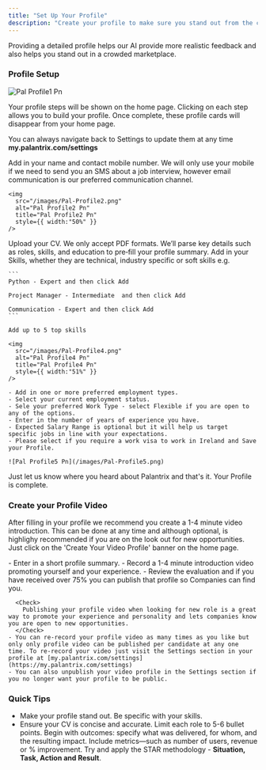 ```yaml
---
title: "Set Up Your Profile"
description: "Create your profile to make sure you stand out from the crowd. Add your CV and skills profile to make it easier for employers to find you. Even if you are just practising mock interviews adding your CV will help the AI provide better feedback."
---
```


<Info>
  Providing a detailed profile helps our AI provide more realistic feedback and also helps you stand out in a crowded marketplace.
</Info>

### Profile Setup

![Pal Profile1 Pn](/images/Pal-Profile1.png)

<Check>
  Your profile steps will be shown on the home page. Clicking on each step allows you to build your profile. Once complete, these profile cards will disappear from your home page.

  You can always navigate back to Settings to update them at any time **my.palantrix.com/settings**
</Check>

<Steps>
  <Step title="Profile Info">
    Add in your name and contact mobile number. We will only use your mobile if we need to send you an SMS about a job interview, however email communication is our preferred communication channel.

    <img
      src="/images/Pal-Profile2.png"
      alt="Pal Profile2 Pn"
      title="Pal Profile2 Pn"
      style={{ width:"50%" }}
    />
  </Step>
  <Step title="Upload your CV (PDF Only)">
    Upload your CV. We only accept PDF formats. We’ll parse key details such as roles, skills, and education to pre‑fill your profile summary.
  </Step>
  <Step title="Profile Setup">
    Add in your Skills, whether they are technical, industry specific or soft skills e.g.

    ```
    Python - Expert and then click Add
    
    Project Manager - Intermediate  and then click Add
    
    Communication - Expert and then click Add
    ```

    Add up to 5 top skills

    <img
      src="/images/Pal-Profile4.png"
      alt="Pal Profile4 Pn"
      title="Pal Profile4 Pn"
      style={{ width:"51%" }}
    />

    - Add in one or more preferred employment types.
    - Select your current employment status.
    - Sele your preferred Work Type - select Flexible if you are open to any of the options.
    - Enter in the number of years of experience you have.
    - Expected Salary Range is optional but it will help us target specific jobs in line with your expectations.
    - Please select if you require a work visa to work in Ireland and Save your Profile.

    ![Pal Profile5 Pn](/images/Pal-Profile5.png)
  </Step>
  <Step title="How Did you find us?">
    Just let us know where you heard about Palantrix and that's it. Your Profile is complete.
  </Step>
</Steps>

### Create your Profile Video

After filling in your profile we recommend you create a 1-4 minute video introduction. This can be done at any time and although optional, is highlighy recommended if you are on the look out for new opportunities. Just click on the 'Create Your Video Profile' banner on the home page.

<Steps>
  <Step title="Enter Profile Summary" icon="video">
    - Enter in a short profile summary.
    - Record a 1-4 minute introduction video promoting yourself and your experience.
    - Review the evaluation and if you have received over 75% you can publish that profile so Companies can find you.

      <Check>
        Publishing your profile video when looking for new role is a great way to promote your experience and personality and lets companies know you are open to new opportunities. 
      </Check>
    - You can re-record your profile video as many times as you like but only only profile video can be published per candidate at any one time. To re-record your video just visit the Settings section in your profile at [my.palantrix.com/settings](https://my.palantrix.com/settings)
    - You can also unpublish your video profile in the Settings section if you no longer want your profile to be public.
  </Step>
</Steps>

### Quick Tips

- Make your profile stand out.  Be specific with your skills.
- Ensure your CV is concise and accurate. Limit each role to 5-6 bullet points. Begin with outcomes: specify what was delivered, for whom, and the resulting impact. Include metrics—such as number of users, revenue or % improvement. Try and apply the STAR methodology - **Situation, Task, Action and Result**.